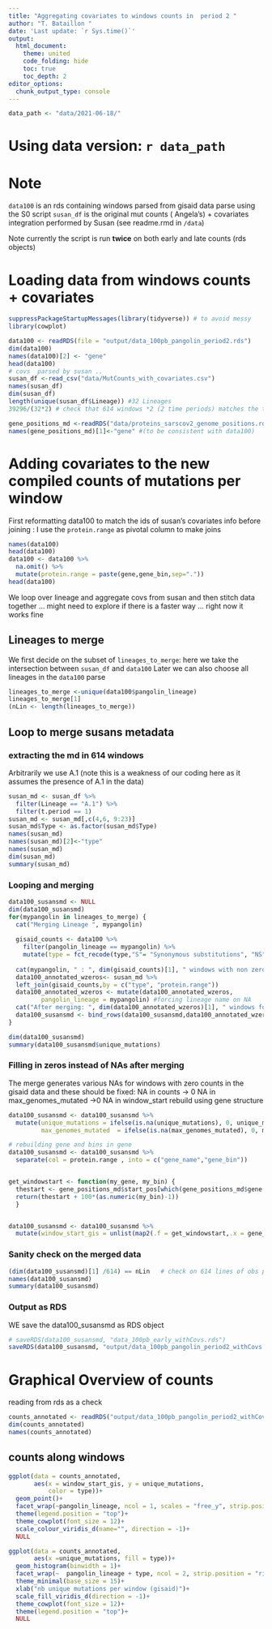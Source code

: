 ```yaml
---
title: "Aggregating covariates to windows counts in  period 2 "
author: "T. Bataillon "
date: 'Last update: `r Sys.time()`'
output: 
  html_document:
    theme: united
    code_folding: hide
    toc: true
    toc_depth: 2 
editor_options: 
  chunk_output_type: console
--- 
```


```r
data_path <- "data/2021-06-18/"
```

# Using data version: `r data_path`

# Note 
<!-- This script is similar to the single lineage merging script (S1xxx) but upgrading to set of lineages collected in early/late period. -->

`data100` is an rds containing windows parsed from gisaid data parse using the S0 script
`susan_df` is the original mut counts ( Angela's) + covariates integration performed by Susan (see readme.rmd in `/data`)

Note currently the script is run **twice** on both early and late counts (rds objects)

# Loading data from windows counts + covariates

```r
suppressPackageStartupMessages(library(tidyverse)) # to avoid messy 
library(cowplot)

data100 <- readRDS(file = "output/data_100pb_pangolin_period2.rds")
dim(data100)
names(data100)[2] <- "gene"
head(data100)
# covs  parsed by susan .. 
susan_df <-read_csv("data/MutCounts_with_covariates.csv")
names(susan_df)
dim(susan_df)
length(unique(susan_df$Lineage)) #32 Lineages 
39296/(32*2) # check that 614 windows *2 (2 time periods) matches the total number of lines on the covs data organized by Susan 

gene_positions_md <-readRDS("data/proteins_sarscov2_genome_positions.rds")
names(gene_positions_md)[1]<-"gene" #(to be consistent with data100)
```

# Adding covariates to the new compiled counts of mutations per window 

First reformatting data100 to match the ids of susan's covariates info before joining :
I use the `protein.range` as pivotal column to make joins

```r
names(data100)
head(data100)
data100 <- data100 %>%
  na.omit() %>%
  mutate(protein.range = paste(gene,gene_bin,sep=".")) 
head(data100)
```


We loop over lineage and aggregate covs from susan and then stitch data together ... might need to explore if there is a faster way ... right now it works fine

## Lineages to merge 
We first decide on the subset of `lineages_to_merge`: here we take the intersection between `susan_df` and `data100` 
Later we can also choose all lineages in the `data100` parse
```r
lineages_to_merge <-unique(data100$pangolin_lineage)
lineages_to_merge[1]
(nLin <- length(lineages_to_merge))
```

## Loop to merge susans metadata

### extracting the md in 614 windows 

Arbitrarily we use A.1 (note this is a weakness of our coding here as it assumes the presence of A.1 in the data)

```r
susan_md <- susan_df %>%
  filter(Lineage == "A.1") %>% 
  filter(t.period == 1)
susan_md <- susan_md[,c(4,6, 9:23)]
susan_md$Type <- as.factor(susan_md$Type)
names(susan_md)
names(susan_md)[2]<-"type"
names(susan_md)
dim(susan_md)
summary(susan_md)
```

### Looping and merging
```r
data100_susansmd <- NULL
dim(data100_susansmd)
for(mypangolin in lineages_to_merge) {
  cat("Merging Lineage ", mypangolin)
  
  gisaid_counts <- data100 %>%
    filter(pangolin_lineage == mypangolin) %>%
    mutate(type = fct_recode(type,"S"= "Synonymous substitutions", "NS"="Nonsynonymous substitutions"))
  
  cat(mypangolin, " : ", dim(gisaid_counts)[1], " windows with non zero counts \n")
  data100_annotated_wzeros<- susan_md %>%
  left_join(gisaid_counts,by = c("type", "protein.range"))
  data100_annotated_wzeros <- mutate(data100_annotated_wzeros, 
         pangolin_lineage = mypangolin) #forcing lineage name on NA
  cat("After merging: ", dim(data100_annotated_wzeros)[1], " windows found (should have 614) \n")
  data100_susansmd <- bind_rows(data100_susansmd,data100_annotated_wzeros)
}

dim(data100_susansmd)
summary(data100_susansmd$unique_mutations)
```

### Filling in zeros instead of NAs after merging
The merge generates various NAs for windows with zero counts in the gisaid data and these should be fixed:
NA in counts -> 0 
NA in max_genomes_mutated ->0 
NA in window_start rebuild using gene structure 

```r

data100_susansmd <- data100_susansmd %>%
  mutate(unique_mutations = ifelse(is.na(unique_mutations), 0, unique_mutations),
         max_genomes_mutated  = ifelse(is.na(max_genomes_mutated), 0, max_genomes_mutated)) 

# rebuilding gene and bins in gene
data100_susansmd <- data100_susansmd %>%
  separate(col = protein.range , into = c("gene_name","gene_bin"))


get_windowstart <- function(my_gene, my_bin) {
  thestart <- gene_positions_md$start_pos[which(gene_positions_md$gene == my_gene)]
  return(thestart + 100*(as.numeric(my_bin)-1))
  }


data100_susansmd <- data100_susansmd %>%
  mutate(window_start_gis = unlist(map2(.f = get_windowstart,.x = gene_name, .y=gene_bin))) 

```

### Sanity check on the merged data

```r
(dim(data100_susansmd)[1] /614) == nLin   # check on 614 lines of obs per lineage
names(data100_susansmd)
summary(data100_susansmd)
```

### Output as RDS
WE save the data100_susansmd as RDS object 
```r
# saveRDS(data100_susansmd, "data_100pb_early_withCovs.rds")
saveRDS(data100_susansmd, "output/data_100pb_pangolin_period2_withCovs.rds")

```

# Graphical Overview of counts 
reading from rds as a check 

```r
counts_annotated <- readRDS("output/data_100pb_pangolin_period2_withCovs.rds")
dim(counts_annotated)
names(counts_annotated)
```
## counts along windows
```r
ggplot(data = counts_annotated,
       aes(x = window_start_gis, y = unique_mutations, 
           color = type))+
  geom_point()+
  facet_wrap(~pangolin_lineage, ncol = 1, scales = "free_y", strip.position = "right")+
  theme(legend.position = "top")+
  theme_cowplot(font_size = 12)+
  scale_colour_viridis_d(name="", direction = -1)+
  NULL

```

```r
ggplot(data = counts_annotated,
       aes(x =unique_mutations, fill = type))+
  geom_histogram(binwidth = 1)+
  facet_wrap(~  pangolin_lineage + type, ncol = 2, strip.position = "right")+
  theme_minimal(base_size = 15)+
  xlab("nb unique mutations per window (gisaid)")+
  scale_fill_viridis_d(direction = -1)+
  theme_cowplot(font_size = 12)+
  theme(legend.position = "top")+
  NULL
```

